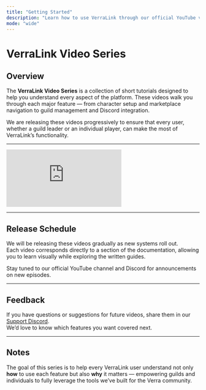 ```yaml
---
title: "Getting Started"
description: "Learn how to use VerraLink through our official YouTube video series, guiding you step-by-step through each feature."
mode: "wide"
---
```


# VerraLink Video Series

## Overview

The **VerraLink Video Series** is a collection of short tutorials designed to help you understand every aspect of the platform. These videos walk you through each major feature — from character setup and marketplace navigation to guild management and Discord integration.

We are releasing these videos progressively to ensure that every user, whether a guild leader or an individual player, can make the most of VerraLink’s functionality.

---

<Frame>
  <iframe
  className="w-full aspect-video rounded-xl"
  src="https://www.youtube.com/watch?v=KoP9sNFdt24"
  title="Getting Started with Verralink"
  frameBorder="0"
  allow="accelerometer; autoplay; clipboard-write; encrypted-media; gyroscope; picture-in-picture"
  allowFullScreen
></iframe>
</Frame>

---

## Release Schedule

We will be releasing these videos gradually as new systems roll out.\
Each video corresponds directly to a section of the documentation, allowing you to learn visually while exploring the written guides.

Stay tuned to our official YouTube channel and Discord for announcements on new episodes.

---

## Feedback

If you have questions or suggestions for future videos, share them in our [Support Discord](https://discord.gg/fmmHmsXNW6).\
We’d love to know which features you want covered next.

---

## Notes

The goal of this series is to help every VerraLink user understand not only **how** to use each feature but also **why** it matters — empowering guilds and individuals to fully leverage the tools we’ve built for the Verra community.